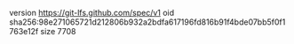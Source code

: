 version https://git-lfs.github.com/spec/v1
oid sha256:98e271065721d212806b932a2bdfa617196fd816b91f4bde07bb5f0f1763e12f
size 7708
